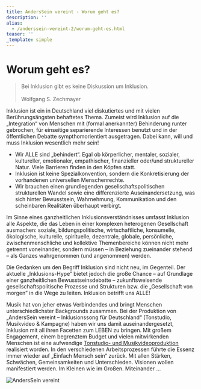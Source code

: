 ```yaml
---
title: AndersSein vereint - Worum geht es?
description: ''
alias:
  - /anderssein-vereint-2/worum-geht-es.html
teaser: ''
_template: simple
---
```


# Worum geht es?

> Bei Inklusion gibt es keine Diskussion um Inklusion.
> \
> \
> Wolfgang S. Zechmayer

Inklusion ist ein in Deutschland viel diskutiertes und mit vielen Berührungsängsten behaftetes Thema. Zumeist wird Inklusion auf die „Integration“ von Menschen mit (formal anerkannter) Behinderung runter gebrochen, für einseitige separierende Interessen benutzt und in der öffentlichen Debatte sympthomorientiert ausgetragen. Dabei kann, will und muss Inklusion wesentlich mehr sein!

- Wir ALLE sind „behindert“. Egal ob körperlicher, mentaler, sozialer, kultureller, emotionaler, empathischer, finanzieller oder/und struktureller Natur. Viele Barrieren finden in den Köpfen statt.
- Inklusion ist keine Spezialkonvention, sondern die Konkretisierung der vorhandenen universellen Menschenrechte.
- Wir brauchen einen grundlegenden gesellschaftspolitischen strukturellen Wandel sowie eine differenzierte Auseinandersetzung, was sich hinter Bewusstsein, Wahrnehmung, Kommunikation und den scheinbaren Realitäten überhaupt verbirgt.

Im Sinne eines ganzheitlichen Inklusionsverständnisses umfasst Inklusion alle Aspekte, die das Leben in einer komplexen heterogenen Gesellschaft ausmachen: soziale, bildungspolitische, wirtschaftliche, konsumelle, ökologische, kulturelle, spirituelle, dezentrale, globale, persönliche, zwischenmenschliche und kollektive Themenbereiche können nicht mehr getrennt voneinander, sondern müssen – in Beziehung zueinander stehend – als Ganzes wahrgenommen (und angenommen) werden.

Die Gedanken um den Begriff Inklusion sind nicht neu, im Gegenteil. Der aktuelle „Inklusions-Hype” bietet jedoch die große Chance – auf Grundlage einer ganzheitlichen Bewusstseinsdebatte – zukunftsweisende gesellschaftspolitische Prozesse und Strukturen bzw. die „Gesellschaft von morgen” in die Wege zu leiten. Inklusion betrifft uns ALLE!

Musik hat von jeher etwas Verbindendes und bringt Menschen unterschiedlichster Backgrounds zusammen. Bei der Produktion von „AndersSein vereint – Inklusionssong für Deutschland“ (Tonstudio, Musikvideo & Kampagne) haben wir uns damit auseinandergesetzt, Inklusion mit all ihren Facetten zum LEBEN zu bringen. Mit großem Engagement, einem begrenztem Budget und vielen mitwirkenden Menschen ist eine aufwendige [Tonstudio- und Musikvideoproduktion]() realisiert worden. In den verschiedenen Arbeitsprozessen führte die Essenz immer wieder auf „Einfach Mensch sein“ zurück. Mit allen Stärken, Schwächen, Gemeinsamkeiten und Unterschieden. Visionen wollen manifestiert werden. Im Kleinen wie im Großen. Miteinander …

![AndersSein vereint ](/media/2015/04/plakat-AVS-online1.jpg)
